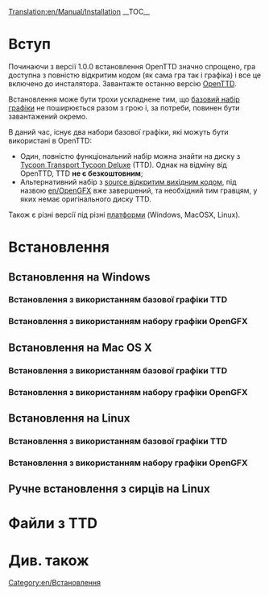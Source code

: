 [[Translation:en/Manual/Installation]]
{{uk/Зміст}}
__TOC__
= Вступ =
Починаючи з версії 1.0.0 встановлення OpenTTD значно спрощено, гра доступна з повністю відкритим кодом (як сама гра так і графіка) і все це включено до инсталятора. Завантажте останню версію [http://www.openttd.org/download-stable OpenTTD].

Встановлення може бути трохи ускладнене тим, що [[en/base graphics|базовий набір графіки]] не поширюється разом з грою і, за потреби, повинен бути завантажений окремо.

В даний час, існує два набори базової графіки, які можуть бути використані в OpenTTD:
* Один, повністю функціональний набір можна знайти на диску з [https://www.wikipedia.org/wiki/ua:Transport Tycoon Transport Tycoon Deluxe] (TTD). Однак на відміну від OpenTTD, TTD '''не є безкоштовним''';
* Альтернативний набір з [https://www.wikipedia.org/wiki/ua:Open source відкритим вихідним кодом], під назвою [[en/OpenGFX]] вже завершений, та необхідний тим гравцям, у яких немає оригінального диску TTD.

Також є різні версії під різні [[uk/Операційна система|платформи]] (Windows, MacOSX, Linux).

= Встановлення =
== Встановлення на Windows ==
=== Встановлення з використанням базової графіки TTD ===
=== Встановлення з використанням набору графіки OpenGFX ===
== Встановлення на Mac OS X ==
=== Встановлення з використанням базової графіки TTD ===
=== Встановлення з використанням набору графіки OpenGFX ===
== Встановлення на Linux ==
=== Встановлення з використанням базової графіки TTD ===
=== Встановлення з використанням набору графіки OpenGFX ===
== Ручне встановлення з сирців на Linux ==
= Файли з TTD =
= Див. також =
[[Category:en/Встановлення]]